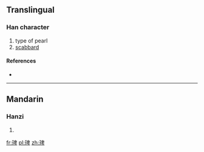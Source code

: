 ==Translingual==

===Han character===
{{Han char|rn=96|rad=玉|as=08|sn=12|four=|canj=一土竹田十 (MGHWJ)}}

# type of pearl
# [[scabbard]]

====References====
* {{Han ref|kx=0733.170|dkj=21032|dj=1146.060|hdz=21122.100|uh=7415|ud=29717}}

----

==Mandarin==

===Hanzi===
{{cmn-hanzi|pin=[[pín]] ([[pin2]])|wg=p'in<sup>2</sup>}}

# {{defn|Mandarin|sort=玉08}}

[[fr:琕]]
[[pl:琕]]
[[zh:琕]]